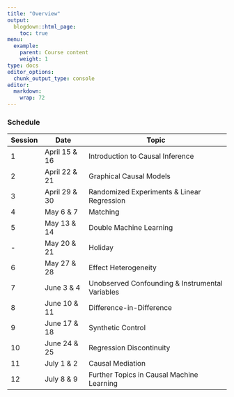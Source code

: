 ```yaml
---
title: "Overview"
output:
  blogdown::html_page:
    toc: true
menu:
  example:
    parent: Course content
    weight: 1
type: docs
editor_options: 
  chunk_output_type: console
editor: 
  markdown: 
    wrap: 72
---
```

### Schedule


| Session | Date | Topic |
| --- | --- | --- |
| 1 | April 15 & 16 | Introduction to Causal Inference |
| 2 | April 22 & 21 | Graphical Causal Models |
| 3 | April 29 & 30 | Randomized Experiments & Linear Regression |
| 4 | May 6 & 7 | Matching |
| 5 | May 13 & 14 | Double Machine Learning | 
| - | May 20 & 21 | Holiday |
| 6 | May 27 & 28 | Effect Heterogeneity |
| 7 | June 3 & 4 | Unobserved Confounding & Instrumental Variables |
| 8 | June 10 & 11 | Difference-in-Difference |
| 9 | June 17 & 18 | Synthetic Control |
| 10 | June 24 & 25 | Regression Discontinuity |
| 11 | July 1 & 2 | Causal Mediation  |
| 12 | July 8 & 9 | Further Topics in Causal Machine Learning |
